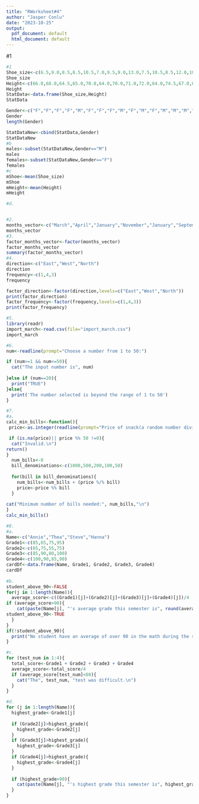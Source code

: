 ```yaml
---
title: "RWorksheet#4"
author: "Jasper Conlu"
date: "2023-10-25"
output:
  pdf_document: default
  html_document: default
---
```

#1
```r
#1
Shoe_size<-c(6.5,9.0,8.5,8.5,10.5,7.0,9.5,9.0,13.0,7.5,10.5,8.5,12.0,10.5,13.0,11.5,8.5,5.0,10.0,6.5,7.5,8.5,10.5,8.5,10.5,11.0,9.0,13.0)
Shoe_size
Height<-c(66.0,68.0,64.5,65.0,70.0,64.0,70.0,71.0,72.0,64.0,74.5,67.0,67.0,71.0,77.0,72.0,59.0,62.0,72.0,66.0,64.0,67.0,73.0,69.0,72.0,70.0,69.0,70.0)
Height
StatData<-data.frame(Shoe_size,Height)
StatData

Gender<-c("F","F","F","F","M","F","F","F","M","F","M","F","M","M","M","M","F","F","M","F","F","M","M","F","M","M","M","M")
Gender
length(Gender)

StatDataNew<-cbind(StatData,Gender)
StatDataNew
#b
males<-subset(StatDataNew,Gender=="M")
males
females<-subset(StatDataNew,Gender=="F")
females
#c
mShoe<-mean(Shoe_size)
mShoe
mHeight<-mean(Height)
mHeight

#d.


#2.
months_vector<-c("March","April","January","November","January","September","October","September","November","August","January","November","November","February","May","August","July","December","August","August","September","November","February","April")
months_vector
#3.
factor_months_vector<-factor(months_vector)
factor_months_vector
summary(factor_months_vector)
#4.
direction<-c("East","West","North")
direction
frequency<-c(1,4,3)
frequency

factor_direction<-factor(direction,levels=c("East","West","North"))
print(factor_direction)
factor_frequency<-factor(frequency,levels=c(1,4,3))
print(factor_frequency)

#5.
library(readr)
import_march<-read.csv(file="import_march.csv")
import_march

#6.
num<-readline(prompt="Choose a number from 1 to 50:")

if (num>=1 && num<=50){
  cat("The input number is", num)
  
}else if (num==20){
  print("TRUE")
}else{
  print('The number selected is beyond the range of 1 to 50')
}

#7.
#a.
calc_min_bills<-function(){
 price<-as.integer(readline(prompt="Price of snack(a random number divisible by 50):"))

 if (is.na(price)|| price %% 50 !=0){
  cat("Invalid.\n")
return()
}
  num_bills<-0
  bill_denominations<-c(1000,500,200,100,50)
  
  for(bill in bill_denominations){
    num_bills<-num_bills + (price %/% bill)
    price<-price %% bill
  }
  
cat("Minimum number of bills needed:", num_bills,"\n")
}
calc_min_bills()

#8.
#a.
Name<-c("Annie","Thea","Steve","Hanna")
Grade1<-c(85,65,75,95)
Grade2<-c(65,75,55,75)
Grade3<-c(85,90,80,100)
Grade4<-c(100,90,85,90)
cardDf<-data.frame(Name, Grade1, Grade2, Grade3, Grade4)
cardDf
  
#b.
student_above_90<-FALSE
for(j in 1:length(Name)){
  average_score<-c((Grade1)[j]+(Grade2)[j]+(Grade3)[j]+(Grade4)[j])/4
if (average_score>90){
    cat(paste(Name[j], "'s average grade this semester is", round(average_score,2),"\n"))
student_above_90<-TRUE
  }
}
if(!student_above_90){
  print("No student have an average of over 90 in the math during the semester")
}

#c.
for (test_num in 1:4){
  total_score<-Grade1 + Grade2 + Grade3 + Grade4
  average_score<-total_score/4
  if (average_score[test_num]<80){
    cat("The", test_num, "test was difficult.\n")
  }
}

#d.
for (j in 1:length(Name)){
  highest_grade<-Grade1[j]
  
  if (Grade2[j]>highest_grade){
    highest_grade<-Grade2[j]
  }
  if (Grade3[j]>highest_grade){
    highest_grade<-Grade3[j]
  }
  if (Grade4[j]>highest_grade){
    highest_grade<-Grade4[j]
  }
  
  if (highest_grade>90){
    cat(paste(Name[j], "'s highest grade this semester is", highest_grade, ".\n"))
  }
}
```